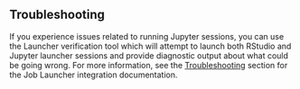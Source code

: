 ## Troubleshooting

If you experience issues related to running Jupyter sessions, you can use the Launcher verification tool which will attempt to launch both RStudio and Jupyter launcher sessions and provide diagnostic output about what could be going wrong. For more information, see the [Troubleshooting](#launcher-troubleshooting) section for the Job Launcher integration documentation.
